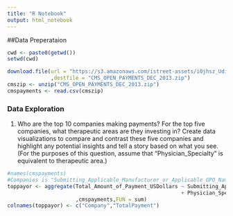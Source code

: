 ```yaml
---
title: "R Notebook"
output: html_notebook
---
```


##Data Preperataion

```r
cwd <- paste0(getwd())
setwd(cwd)

download.file(url = "https://s3.amazonaws.com/istreet-assets/i0jhsz_Udi_Zl2jxJ-c-pQ/CMS_OPEN_PAYMENTS_DEC_2013.zip"
              ,destfile = "CMS_OPEN_PAYMENTS_DEC_2013.zip")
cmszip <- unzip("CMS_OPEN_PAYMENTS_DEC_2013.zip")
cmspayments <- read.csv(cmszip)

```


### Data Exploration
1.	Who are the top 10 companies making payments?  For the top five companies, what therapeutic areas are they investing in? 
Create data visualizations to compare and contrast these five companies and highlight any potential insights and tell a story based on what you see. 
(For the purposes of this question, assume that “Physician_Specialty” is equivalent to therapeutic area.) 


```r
#names(cmspayments)
#Companies is "Submitting_Applicable_Manufacturer_or_Applicable_GPO_Name"
toppayor <- aggregate(Total_Amount_of_Payment_USDollars ~ Submitting_Applicable_Manufacturer_or_Applicable_GPO_Name
                                                        + Physician_Specialty
                      ,cmspayments,FUN = sum)
colnames(toppayor) <- c("Company","TotalPayment")


```
